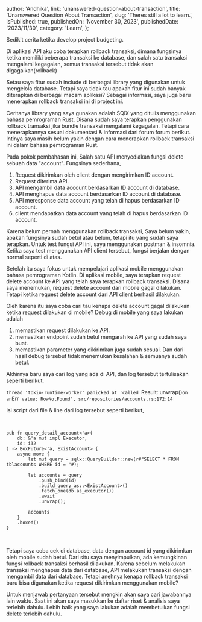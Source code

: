
  author: 'Andhika',
  link: 'unanswered-question-about-transaction',
  title: 'Unanswered Question About Transaction',
  slug: 'Theres still a lot to learn.',
  isPublished: true,
  publishedOn: 'November 30, 2023',
  publishedDate: '2023/11/30',
  category: 'Learn',
};

<ImageBlur
  alt="learns-glenn-carstens-peters-unsplash"
  src="/learns-glenn-carstens-peters-unsplash.jpg"
  width="450"
  height="450"
/>

Sedikit cerita ketika develop project budgeting.

Di aplikasi API aku coba terapkan rollback transaksi,
dimana fungsinya ketika memiliki beberapa transaksi ke database,
dan salah satu transaksi mengalami kegagalan, semua transaksi tersebut tidak akan digagalkan(rollback)

Setau saya fitur sudah include di berbagai library yang digunakan untuk mengelola database.
Tetapi saya tidak tau apakah fitur ini sudah banyak diterapkan di berbagai macam aplikasi?
Sebagai informasi, saya juga baru menerapkan rollback transaksi ini di project ini.

Ceritanya library yang saya gunakan adalah SQlX yang ditulis menggunakan bahasa pemrograman Rust.
Disana sudah saya terapkan penggunakan rollback transaksi jika bundle transaksi mengalami kegagalan.
Tetapi cara menerapkannya sesuai dokumentasi & informasi dari forum forum berikut.
Intinya saya masih belum yakin dengan cara menerapkan rollback transaksi ini dalam bahasa pemrograman Rust.

Pada pokok pembahasan ini,
Salah satu API menyediakan fungsi delete sebuah data "account".
Fungsinya sederhana,

1. Request dikirimkan oleh client dengan mengirimkan ID account.
2. Request diterima API.
3. API mengambil data account berdasarkan ID account di database.
4. API menghapus data account berdasarkan ID account di database.
5. API meresponse data account yang telah di hapus berdasarkan ID account.
6. client mendapatkan data account yang telah di hapus berdasarkan ID account.

Karena belum pernah menggunakan rollback transaksi,
Saya belum yakin, apakah fungsinya sudah betul atau belum, tetapi itu yang sudah saya terapkan.
Untuk test fungsi API ini, saya menggunakan postman & insomnia.
Ketika saya test menggunakan API client tersebut, fungsi berjalan dengan normal seperti di atas.

Setelah itu saya fokus untuk mempelajari aplikasi mobile menggunakan bahasa pemrograman Kotlin.
Di aplikasi mobile, saya terapkan request delete account ke API yang telah saya terapkan rollback transaksi.
Disana saya menemukan, request delete account dari mobile gagal dilakukan.
Tetapi ketika request delete account dari API client berhasil dilakukan.

<ImageBlur
  alt="mobile-delete-account"
  src="/mobile-delete-account.jpg"
  width="250"
  height="250"
/>

Oleh karena itu saya coba cari tau kenapa delete account gagal dilakukan ketika request dilakukan di mobile?
Debug di mobile yang saya lakukan adalah

1. memastikan request dilakukan ke API.
2. memastikan endpoint sudah betul mengarah ke API yang sudah saya buat.
3. memastikan parameter yang dikirimkan juga sudah sesuai.
   Dan dari hasil debug tersebut tidak menemukan kesalahan & semuanya sudah betul.

Akhirnya baru saya cari log yang ada di API, dan log tersebut tertulisakan seperti berikut.

`thread 'tokio-runtime-worker' panicked at 'called `Result::unwrap()`on an`Err` value: RowNotFound', src/repositories/accounts.rs:172:14`

Isi script dari file & line dari log tersebut seperti berikut,

<br />

```
pub fn query_detail_account<'a>(
    db: &'a mut impl Executor,
    id: i32
) -> BoxFuture<'a, ExistAccount> {
    async move {
        let mut query = sqlx::QueryBuilder::new(r#"SELECT * FROM tblaccounts WHERE id = "#);

        let accounts = query
            .push_bind(id)
            .build_query_as::<ExistAccount>()
            .fetch_one(db.as_executor())
            .await
            .unwrap();

        accounts
    }
    .boxed()
}
```

<br />

Tetapi saya coba cek di database, data dengan account id yang dikirimkan oleh mobile sudah betul.
Dari situ saya menyimpulkan, ada kemungkinan fungsi rollback transaksi berhasil dilakukan.
Karena sebelum melakukan transaksi menghapus data dari database, API melakukan transaksi dengan mengambil data dari database.
Tetapi anehnya kenapa rollback transaksi baru bisa digunakan ketika request dikirimkan menggunakan mobile?

Untuk menjawab pertanyaan tersebut mengkin akan saya cari jawabannya lain waktu.
Saat ini akan saya masukkan ke daftar riset & analisis saya terlebih dahulu.
Lebih baik yang saya lakukan adalah membetulkan fungsi delete terlebih dahulu.


>
